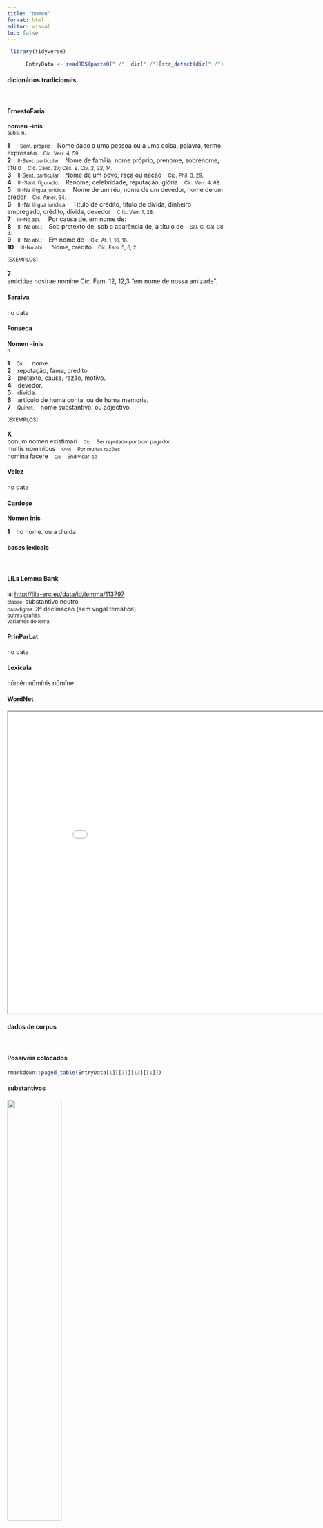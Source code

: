 ```yaml
---
title: "nomen"
format: html
editor: visual
toc: false
---
```



```r
 library(tidyverse) 

      EntryData <- readRDS(paste0("./", dir("./")[str_detect(dir("./"), "_xx110-111-109-101-110xx_.rds")]))

```


#### dicionários tradicionais

&emsp;




::: panel-tabset

#### ErnestoFaria

<b>nōmen</b> <b>-ìnis</b> <br> <small>subs. n.</small> <br> <small></small>   <p> <b>1</b> &ensp; <small>I-Sent. próprio</small> &ensp; Nome dado a uma pessoa ou a uma coisa, palavra, termo, expressão &ensp; <small>Cíc. Verr. 4, 59.</small> <br> <b>2</b> &ensp; <small>II-Sent. particular</small> &ensp; Nome de família, nome próprio, prenome, sobrenome, título &ensp; <small>Cíc. Caec. 27; Cés. B. Civ. 2, 32, 14.</small> <br> <b>3</b> &ensp; <small>II-Sent. particular</small> &ensp; Nome de um povo, raça ou nação &ensp; <small>Cíc. Phil. 3, 29.</small> <br> <b>4</b> &ensp; <small>III-Sent. figurado:</small> &ensp; Renome, celebridade, reputação, glória &ensp; <small>Cíc. Verr. 4, 68.</small> <br> <b>5</b> &ensp; <small>III-Na língua jurídica:</small> &ensp; Nome de um réu, nome de um devedor, nome de um credor &ensp; <small>Cíc. Amer. 64.</small> <br> <b>6</b> &ensp; <small>III-Na língua jurídica:</small> &ensp; Título de crédito, título de dívida, dinheiro empregado, crédito, dívida, devedor &ensp; <small>C íc. Verr. 1, 28.</small> <br> <b>7</b> &ensp; <small>III-No abl.:</small> &ensp; Por causa de, em nome de: &ensp; <small></small> <br> <b>8</b> &ensp; <small>III-No abl.:</small> &ensp; Sob pretexto de, sob a aparência de, a título de &ensp; <small>Sal. C. Cal. 38, 3.</small> <br> <b>9</b> &ensp; <small>III-No abl.:</small> &ensp; Em nome de &ensp; <small>Cíc. At. 1, 16, 16.</small> <br> <b>10</b> &ensp; <small>III-No abl.:</small> &ensp; Nome, crédito &ensp; <small>Cíc. Fam. 5, 6, 2.</small> </p>   <p><small>[EXEMPLOS]</small><br> <br><b>7</b><br>amicitiae nostrae nomine Cíc. Fam. 12, 12,3 “em nome de nossa amizade”. </p>




#### Saraiva

no data




#### Fonseca

<b>Nomen</b> -<b>inis</b> <br> <small>n.</small>   <p> <b>1</b> &ensp; <small>Cic.</small> &ensp; nome. <br> <b>2</b> &ensp; reputação, fama, credito. <br> <b>3</b> &ensp; pretexto, causa, razão, motivo. <br> <b>4</b> &ensp; devedor. <br> <b>5</b> &ensp; divida. <br> <b>6</b> &ensp; articulo de huma conta, ou de huma memoria. <br> <b>7</b> &ensp; <small>Quinct.</small> &ensp; nome substantivo, ou adjectivo. </p>   <p><small>[EXEMPLOS]</small><br> <br><b>X</b><br>bonum nomen existimari &ensp; <small><small>Cic</small></small> &ensp; <small>Ser reputado por bom pagador</small> <br> multis nominibus &ensp; <small><small>Ovid</small></small> &ensp; <small>Por muitas razões</small> <br> nomina facere &ensp; <small><small>Cic</small></small> &ensp; <small>Endividar-se</small> </p>




#### Velez

no data




#### Cardoso

<b>Nomen</b> <b>inis</b>   <p> <b>1</b> &ensp; ho nome. ou a diuida </p>


:::



#### bases lexicais

&emsp;






::: panel-tabset

#### LiLa Lemma Bank

<small> id: </small> <a href=' http://lila-erc.eu/data/id/lemma/113797 ' target="_blank"> http://lila-erc.eu/data/id/lemma/113797 </a> <br>
<small> classe: </small> substantivo neutro   <br>
<small> paradigma: </small> 3ª declinação (sem vogal temática) <br>
<small> outras grafias: </small>  <br>
<small> variantes do lema: </small>  <br>





#### PrinParLat

no data




#### Lexicala

nōmĕn 
 nōmĭnis 
 nōmĭne




#### WordNet

<iframe width='900' height='700' src='Media/Tree__xx110-111-109-101-110xx__sem_type_lexemes_pt.html'>

</iframe>


:::



#### dados de corpus

&emsp;




::: panel-tabset

#### Possíveis colocados

```r

rmarkdown::paged_table(EntryData[1][[1]][13][[1]])

```


#### substantivos

![](./Media/wordcloud__xx110-111-109-101-110xx__BY_collocate_scoreSUBST.webp){width=50% fig-alt='This chart plots collocate by scoreSUBST, for the headword nomen here are all the values plotted: collocate: defero; scoreSUBST: 0. collocate: meus; scoreSUBST: 0. collocate: artifex; scoreSUBST: 2. collocate: romanus; scoreSUBST: 0. collocate: exstinguo; scoreSUBST: 0. collocate: regius; scoreSUBST: 0. collocate: suus; scoreSUBST: 0. collocate: noster; scoreSUBST: 0. collocate: gens; scoreSUBST: 2. collocate: appello; scoreSUBST: 0. collocate: populus; scoreSUBST: 2. collocate: pax; scoreSUBST: 2. collocate: honor; scoreSUBST: 2. collocate: tollo; scoreSUBST: 0. collocate: audio; scoreSUBST: 0. collocate: imperium; scoreSUBST: 2. collocate: Caesar; scoreSUBST: 0. collocate: tuus; scoreSUBST: 0. collocate: quantus; scoreSUBST: 0. collocate: do; scoreSUBST: 0. collocate: atque; scoreSUBST: 0'}




#### adjetivos

![](./Media/wordcloud__xx110-111-109-101-110xx__BY_collocate_scoreADJ.webp){width=50% fig-alt='This chart plots collocate by scoreADJ, for the headword nomen here are all the values plotted: collocate: defero; scoreADJ: 0. collocate: meus; scoreADJ: 0. collocate: artifex; scoreADJ: 0. collocate: romanus; scoreADJ: 2. collocate: exstinguo; scoreADJ: 0. collocate: regius; scoreADJ: 2. collocate: suus; scoreADJ: 0. collocate: noster; scoreADJ: 0. collocate: gens; scoreADJ: 0. collocate: appello; scoreADJ: 0. collocate: populus; scoreADJ: 0. collocate: pax; scoreADJ: 0. collocate: honor; scoreADJ: 0. collocate: tollo; scoreADJ: 0. collocate: audio; scoreADJ: 0. collocate: imperium; scoreADJ: 0. collocate: Caesar; scoreADJ: 0. collocate: tuus; scoreADJ: 0. collocate: quantus; scoreADJ: 0. collocate: do; scoreADJ: 0. collocate: atque; scoreADJ: 0'}




#### verbos

![](./Media/wordcloud__xx110-111-109-101-110xx__BY_collocate_scoreVERBO.webp){width=50% fig-alt='This chart plots collocate by scoreVERBO, for the headword nomen here are all the values plotted: collocate: defero; scoreVERBO: 2. collocate: meus; scoreVERBO: 0. collocate: artifex; scoreVERBO: 0. collocate: romanus; scoreVERBO: 0. collocate: exstinguo; scoreVERBO: 2. collocate: regius; scoreVERBO: 0. collocate: suus; scoreVERBO: 0. collocate: noster; scoreVERBO: 0. collocate: gens; scoreVERBO: 0. collocate: appello; scoreVERBO: 2. collocate: populus; scoreVERBO: 0. collocate: pax; scoreVERBO: 0. collocate: honor; scoreVERBO: 0. collocate: tollo; scoreVERBO: 2. collocate: audio; scoreVERBO: 2. collocate: imperium; scoreVERBO: 0. collocate: Caesar; scoreVERBO: 0. collocate: tuus; scoreVERBO: 0. collocate: quantus; scoreVERBO: 0. collocate: do; scoreVERBO: 2. collocate: atque; scoreVERBO: 0'}




#### advérbios

![](./Media/wordcloud__xx110-111-109-101-110xx__BY_collocate_scoreADV.webp){width=50% fig-alt='This chart plots collocate by scoreADV, for the headword nomen here are all the values plotted: collocate: defero; scoreADV: 0. collocate: meus; scoreADV: 0. collocate: artifex; scoreADV: 0. collocate: romanus; scoreADV: 0. collocate: exstinguo; scoreADV: 0. collocate: regius; scoreADV: 0. collocate: suus; scoreADV: 0. collocate: noster; scoreADV: 0. collocate: gens; scoreADV: 0. collocate: appello; scoreADV: 0. collocate: populus; scoreADV: 0. collocate: pax; scoreADV: 0. collocate: honor; scoreADV: 0. collocate: tollo; scoreADV: 0. collocate: audio; scoreADV: 0. collocate: imperium; scoreADV: 0. collocate: Caesar; scoreADV: 0. collocate: tuus; scoreADV: 0. collocate: quantus; scoreADV: 0. collocate: do; scoreADV: 0. collocate: atque; scoreADV: 0'}




#### preposições e conjunções

![](./Media/wordcloud__xx110-111-109-101-110xx__BY_collocate_scoreFUNC.webp){width=50% fig-alt='This chart plots collocate by scoreFUNC, for the headword nomen here are all the values plotted: collocate: defero; scoreFUNC: 0. collocate: meus; scoreFUNC: 0. collocate: artifex; scoreFUNC: 0. collocate: romanus; scoreFUNC: 0. collocate: exstinguo; scoreFUNC: 0. collocate: regius; scoreFUNC: 0. collocate: suus; scoreFUNC: 0. collocate: noster; scoreFUNC: 0. collocate: gens; scoreFUNC: 0. collocate: appello; scoreFUNC: 0. collocate: populus; scoreFUNC: 0. collocate: pax; scoreFUNC: 0. collocate: honor; scoreFUNC: 0. collocate: tollo; scoreFUNC: 0. collocate: audio; scoreFUNC: 0. collocate: imperium; scoreFUNC: 0. collocate: Caesar; scoreFUNC: 0. collocate: tuus; scoreFUNC: 0. collocate: quantus; scoreFUNC: 0. collocate: do; scoreFUNC: 0. collocate: atque; scoreFUNC: 0'}


:::



::: panel-tabset

#### ExemplosTraduzidos

<p> <b>nomen</b> audivi numquam <br> <small> Cic.Att.5.20.1 <br> “Nunca ouvi esse nome.” <small> [JDD, de outra edição] </small> </small> </p>
; <p> imperium legitumum <b>nomen</b> imperi regium habebant <br> <small> Sal.Cat.6.6 <br> Tinham um poder legítimo, régio era o nome desse poder. <small> [JDD] </small> </small> </p>
; <p> erat in Syria nostrum <b>nomen</b> in gratia <br> <small> Cic.Att.5.20.3 <br> Meu nome estava em prestígio na Síria. <small> [JDD] </small> </small> </p>
; <p> nimirum ut hic <b>nomen</b> suum comprobauit sic ille cognomen <br> <small> Cic.Ver.2.4.57.7 <br> Sem dúvida, assim como este comprovou o seu nome, assim também aquele comprovou seu cognome. <small> [JDD] </small> </small> </p>
; <p> ubi denique est in ista suspicione Caeli <b>nomen</b> auditum <br> <small> Cic.Cael.15 <br> Onde, afinal, o nome de Célio foi ouvido nessa suspeita? <small> [JDD] </small> </small> </p>
; <p> Antonio tuo <b>nomine</b> gratias egi eamque epistulam Mallio dedi <br> <small> Cic.Att.1.16.16 <br> Agradeci a Antônio em teu nome e entreguei a carta a Málio <small> [JDD, de outra edição] </small> </small> </p>
; <p> de Atiliano <b>nomine</b> scripsi ad Philotimum ne appellaret Messallam <br> <small> Cic.Att.5.19.1 <br> Quanto à dívida de Atílio, escrevi a Filótimo que não recorresse a Messala. <small> [JDD] </small> </small> </p>
; <p> forata ferro gesseras uestigia tumore nactus <b>nomen</b> ac uitio pedum <br> <small> Sen.Oed.812 <br> Levavas as solas dos pés furadas por um ferro, adquiriste teu nomo devido a esse inchaço e defeito nos pés. <small> [JDD] </small> </small> </p>
; <p> num quis denique fecisset mentionem si hic nullius <b>nomen</b> detulisset <br> <small> Cic.Cael.56 <br> Enfim, acaso alguém teria feito menção a ele, se ele não tivesse delatado o nome de ninguém? <small> [JDD] </small> </small> </p>
; <p> nec ego pacem nolo sed pacis <b>nomine</b> bellum inuolutum reformido <br> <small> Cic.Phil.7.19.1 <br> Não é que eu não quero a paz, mas tenho muito medo da guerra velada sob o nome da paz. <small> [JDD] </small> </small> </p>
; <p> si id non fecissent longe his fraternum <b>nomen</b> populi Romani afuturum <br> <small> Caes.Gal.1.36.5 <br> que, se nãofizessem isso, o título de irmãos do povo romano iria ser inútil para eles. <small> [JDD] </small> </small> </p>
; <p> his igitur omnibus uictoriam sperantibus pacis <b>nomen</b> adferemus id est desperationem uictoriae <br> <small> Cic.Phil.12.10.9 <br> Portanto, a todos esses que esperam a vitória, vamos oferecer o nome da paz, isto é, renúncia à esperança da vitória? <small> [JDD] </small> </small> </p>
; <p> hoc <b>nomine</b> satis honestas pro meo casu spes relicuae dignitatis conseruandae sum secutus <br> <small> Sal.Cat.35.4 <br> Por esse motivo, segui as esperanças, bastante honrosas em minha desgraça, de conservar o que resta de minha dignidade. <small> [JDD] </small> </small> </p>
; <p> omnia tu Deiotaro Caesar tribuisti cum et ipsi et filio <b>nomen</b> regium concessisti <br> <small> Cic.Deiot.36 <br> Tu, César, atribuíste tudo a Dejótaro, quando concedeste a ele próprio e a seu filho o título de rei. <small> [JDD] </small> </small> </p>
; <p> ingenium cui sit cui mens diuinior atque os magna sonaturum des <b>nominis</b> huius honorem <br> <small> Hor.S.1.4.43 <br> Que dês a honra desse nome àquele que tem talento, que tem uma mente mais divina e uma boca capaz de entoar grandes cantos. <small> [JDD] </small> </small> </p>
; <p> nisi forte eos qui diadema imposuerint conseruandos eos qui regni <b>nomen</b> sustulerint deserendos putatis <br> <small> Cic.Phil.10.7.3 <br> A não ser que acaso julgais que aqueles que colocaram o diadema devem ser conservados e aqueles que aboliram o nome de rei devem ser abandonados. <small> [JDD, de outra edição] </small> </small> </p>
; <p> iuuat me haec praeclara <b>nomina</b> artificum quae isti ad caelum ferunt Uerris aestimatione sic concidisse <br> <small> Cic.Ver.2.4.12.9 <br> Agrada-me que estes ilustres nomes de artistas, que esses elevam até o céu, tenham caído desse modo na avaliação de Verres. <small> [JDD] </small> </small> </p>
; <p> uiri quantas pecunias ab uxoribus dotis <b>nomine</b> acceperunt tantas ex suis bonis aestimatione facta cum dotibus communicant <br> <small> Caes.Gal.6.19.1 <br> Os homens, depois de feito o cálculo, põem juntamente com os dotes tanto dinheiro tirado de seus bens quanto receberam das esposas a título de dote. <small> [JDD] </small> </small> </p>
; <p> inde lupae fuluo nutricis tegmine laetus Romulus excipiet gentem et Mauortia condet moenia Romanosque suo de <b>nomine</b> dicet <br> <small> Verg.A.1.275 <br> Daí, Rômulo, contente com a ruiva pele da loba nutriz, acolherá a nação e fundará os muros de Marte e de seu nome dirá os romanos. <small> [JDD] </small> </small> </p>
; <p> Sic , cum manus inpia saevit sanguine Caesareo Romanum exstinguere <b>nomen</b> , attonitum tanto subitae terrore ruinae humanum genus est totusque perhorruit orbis : <br> <small> Ov.Met.1.200-4 <br> assim, quando um punhado de homens ímpios tramou extinguir o nome romano com o sangue de César, o gênero humano fica atônito com o subito terror de uma tão grande catástrofe e todo o orbe se horrorizou. <small> [JDD, de outra edição] </small> </small> </p>





#### Frequência por autor

![](./Media/barchart__xx110-111-109-101-110xx__lemma_BY_author_Frequencies.webp){width=50% fig-alt='This charts plots the frequency of lemma by author_Frequencies. The Suetonius subcorpus registers the highest normalized frequency, with the value of 22.05 and an absolute frequency of 2. The Tacitus subcorpus follows, with a normalized frequency of 6.87 and an absolute frequency of 2. the subcorpus with the least normalized frequency is Phaedrus with the normalized value of 4.55 and an absolute freqeuncy of 3. here are all the values: subcorpus: Caesar ; normalized frequency: 13 ; absolute frequency: 4.90973638492333. subcorpus: Cicero ; normalized frequency: 180 ; absolute frequency: 11.213276519399. subcorpus: Horatius ; normalized frequency: 10 ; absolute frequency: 8.88020602077968. subcorpus: Ovidius ; normalized frequency: 8 ; absolute frequency: 13.7268359643102. subcorpus: Phaedrus ; normalized frequency: 3 ; absolute frequency: 4.5544253833308. subcorpus: Sallustius ; normalized frequency: 8 ; absolute frequency: 7.42046192375475. subcorpus: Seneca ; normalized frequency: 40 ; absolute frequency: 7.46533286052892. subcorpus: Suetonius ; normalized frequency: 2 ; absolute frequency: 22.0507166482911. subcorpus: Tacitus ; normalized frequency: 2 ; absolute frequency: 6.86577411603158. subcorpus: Vergilius ; normalized frequency: 8 ; absolute frequency: 15.4440154440154. subcorpus: Hieronymus ; normalized frequency: 6 ; absolute frequency: 13.4801168276792'}




#### Frequência por gênero

![](./Media/barchart__xx110-111-109-101-110xx__lemma_BY_genre_Frequencies.webp){width=50% fig-alt='This charts plots the frequency of lemma by genre_Frequencies. The Poesia.épica subcorpus registers the highest normalized frequency, with the value of 15.44 and an absolute frequency of 8. The Prosa.oratória subcorpus follows, with a normalized frequency of 14.69 and an absolute frequency of 153. the subcorpus with the least normalized frequency is Prosa.epistolográfica with the normalized value of 5.56 and an absolute freqeuncy of 21. here are all the values: subcorpus: Prosa.histórica ; normalized frequency: 25 ; absolute frequency: 6.0858346113586. subcorpus: Prosa.filosófica ; normalized frequency: 35 ; absolute frequency: 5.76596761173622. subcorpus: Prosa.oratória ; normalized frequency: 153 ; absolute frequency: 14.6899273184642. subcorpus: Prosa.epistolográfica ; normalized frequency: 21 ; absolute frequency: 5.56453536129733. subcorpus: Poesia.lírica ; normalized frequency: 10 ; absolute frequency: 8.4125515268781. subcorpus: Poesia.didática ; normalized frequency: 11 ; absolute frequency: 9.33073203834083. subcorpus: Poesia.trágica ; normalized frequency: 11 ; absolute frequency: 9.55524669909659. subcorpus: Poesia.épica ; normalized frequency: 8 ; absolute frequency: 15.4440154440154. subcorpus: Prosa.ficcional ; normalized frequency: 6 ; absolute frequency: 13.4801168276792'}




#### Frequência por século

![](./Media/barchart__xx110-111-109-101-110xx__lemma_BY_period_Frequencies.webp){width=50% fig-alt='This charts plots the frequency of lemma by period_Frequencies. The IV.d.C. subcorpus registers the highest normalized frequency, with the value of 13.48 and an absolute frequency of 6. The II.d.C. subcorpus follows, with a normalized frequency of 10.47 and an absolute frequency of 4. the subcorpus with the least normalized frequency is I.d.C. with the normalized value of 7.8 and an absolute freqeuncy of 51. here are all the values: subcorpus: I.a.C. ; normalized frequency: 219 ; absolute frequency: 10.1931580172213. subcorpus: I.d.C. ; normalized frequency: 51 ; absolute frequency: 7.801743919229. subcorpus: II.d.C. ; normalized frequency: 4 ; absolute frequency: 10.4712041884817. subcorpus: IV.d.C. ; normalized frequency: 6 ; absolute frequency: 13.4801168276792'}


:::

